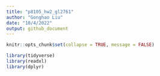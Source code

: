 ```yaml
---
title: "p8105_hw2_gl2761"
author: "Gonghao Liu"
date: "10/4/2022"
output: github_document
---
```


```r
knitr::opts_chunk$set(collapse = TRUE, message = FALSE)
```

```r
library(tidyverse)
library(readxl)
library(dplyr)
```

